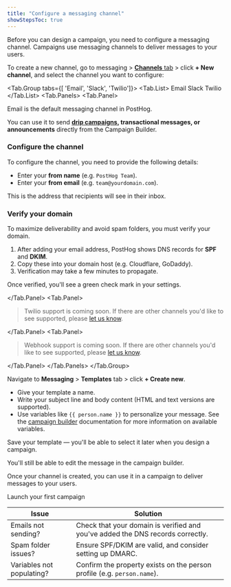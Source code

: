 ```yaml
---
title: "Configure a messaging channel"
showStepsToc: true
---
```



<Beta />

<Steps>

<Step title="Create a new messaging channel" badge="required">

Before you can design a campaign, you need to configure a messaging channel. Campaigns use messaging channels to deliver messages to your users.

To create a new channel, go to messaging > [**Channels** tab](https://app.posthog.com/messaging/channels) > click **+ New channel**, and select the channel you want to configure:

<Tab.Group tabs={[
'Email', 
'Slack', 
'Twilio']}>
<Tab.List>
<Tab>Email</Tab>
<Tab>Slack</Tab>
<Tab>Twilio</Tab>
</Tab.List>
<Tab.Panels>
<Tab.Panel>

Email is the default messaging channel in PostHog.  

You can use it to send **[drip campaigns](/docs/messaging/email-drip-campaign), transactional messages, or announcements** directly from the Campaign Builder.

### Configure the channel

To configure the channel, you need to provide the following details:

- Enter your **from name** (e.g. `PostHog Team`).
- Enter your **from email** (e.g. `team@yourdomain.com`).

This is the address that recipients will see in their inbox.

### Verify your domain

To maximize deliverability and avoid spam folders, you must verify your domain.

1. After adding your email address, PostHog shows DNS records for **SPF** and **DKIM**.
2. Copy these into your domain host (e.g. Cloudflare, GoDaddy).
3. Verification may take a few minutes to propagate.

Once verified, you'll see a green check mark in your settings.

<ProductScreenshot
    imageLight="https://res.cloudinary.com/dmukukwp6/image/upload/w_1000,c_limit,q_auto,f_auto/verified_email_light_c2f3b925c5.png"
    imageDark="https://res.cloudinary.com/dmukukwp6/image/upload/w_1000,c_limit,q_auto,f_auto/verified_email_8fc6c512da.png"
    alt="How to verify your domain in PostHog" 
    classes="rounded"
/>

</Tab.Panel>
<Tab.Panel>

> Twilio support is coming soon. If there are other channels you'd like to see supported, please [let us know](https://app.posthog.com/messaging/campaigns#panel=support).

</Tab.Panel>
<Tab.Panel>

> Webhook support is coming soon. If there are other channels you'd like to see supported, please [let us know](https://app.posthog.com/messaging/campaigns#panel=support).

</Tab.Panel>
</Tab.Panels>
</Tab.Group>

</Step>

<Step title="Create a template" badge="recommended">

Navigate to **Messaging** > **Templates** tab > click **+ Create new**.

- Give your template a name.
- Write your subject line and body content (HTML and text versions are supported).
- Use variables like `{{ person.name }}` to personalize your message. See the [campaign builder](/docs/messaging/campaign-builder) documentation for more information on available variables.

Save your template — you'll be able to select it later when you design a campaign.

You'll still be able to edit the message in the campaign builder.

</Step>

<Step title="Use in a campaign" badge="required">

Once your channel is created, you can use it in a campaign to deliver messages to your users.

<CallToAction type="primary" to="/docs/messaging/launch-campaign">
  Launch your first campaign
</CallToAction>

</Step>

<Step checkpoint title="Troubleshooting" subtitle="Common issues you may encounter">

| Issue | Solution |
| --- | --- |
| Emails not sending? | Check that your domain is verified and you've added the DNS records correctly. |
| Spam folder issues? | Ensure SPF/DKIM are valid, and consider setting up DMARC. |
| Variables not populating? | Confirm the property exists on the person profile (e.g. `person.name`). |

</Step>

</Steps>
